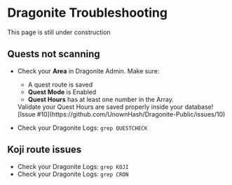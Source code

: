 
# Dragonite Troubleshooting

<Callout type="info" emoji="🚧">
  This page is still under construction
</Callout>

## Quests not scanning

- Check your **Area** in Dragonite Admin. Make sure:

    - A quest route is saved
    - **Quest Mode** is Enabled
    - **Quest Hours** has at least one number in the Array.

     <Callout type="info" emoji="🚧">
       Validate your Quest Hours are saved properly inside your database! [Issue #10](https://github.com/UnownHash/Dragonite-Public/issues/10)
     </Callout>


- Check your Dragonite Logs: `grep QUESTCHECK`

## Koji route issues

- Check your Dragonite Logs: `grep KOJI`
- Check your Dragonite Logs: `grep CRON`
